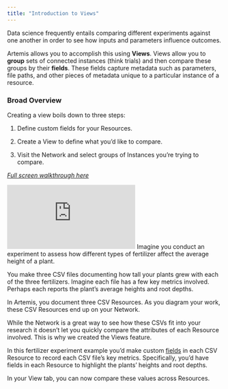 ```yaml
---
title: "Introduction to Views"
---
```

Data science frequently entails comparing different experiments against one another in order to see how inputs and parameters influence outcomes. 

Artemis allows you to accomplish this using **Views**. Views allow you to **group** sets of connected instances (think trials) and then compare these groups by their **fields**. These fields capture metadata such as parameters, file paths, and other pieces of metadata unique to a particular instance of a resource.



### Broad Overview
Creating a view boils down to three steps: 

1. Define custom fields for your Resources.

2. Create a View to define what you’d like to compare. 

3. Visit the Network and select groups of Instances you’re trying to compare. 

*[Full screen walkthrough here](https://app.supademo.com/demo/2RqUQFmoZLGoEoiebsWmE)*

<iframe src="https://app.supademo.com/embed/2RqUQFmoZLGoEoiebsWmE" frameborder="0" webkitallowfullscreen="true" mozallowfullscreen="true" allowfullscreen style={{"width":"719px","height":"500px","border":"none"}}></iframe>

<Accordion title="Practical Example">
Imagine you conduct an experiment to assess how different types of fertilizer affect the average height of a plant. 

You make three CSV files documenting how tall your plants grew with each of the three fertilizers. Imagine each file has a few key metrics involved. Perhaps each reports the plant’s average heights and root depths. 

In Artemis, you document three CSV Resources. As you diagram your work, these CSV Resources end up on your Network. 

While the Network is a great way to see how these CSVs fit into your research it doesn’t let you quickly compare the attributes of each Resource involved. This is why we created the Views feature. 

In this fertilizer experiment example you’d make custom [fields]([https://docs.artemisplatform.com/CustomFields](https://docs.artemisplatform.com/CustomFields)) in each CSV Resource to record each CSV file’s key metrics. Specifically, you’d have fields in each Resource to highlight the plants’ heights and root depths.

In your View tab, you can now compare these values across Resources.
</Accordion>
